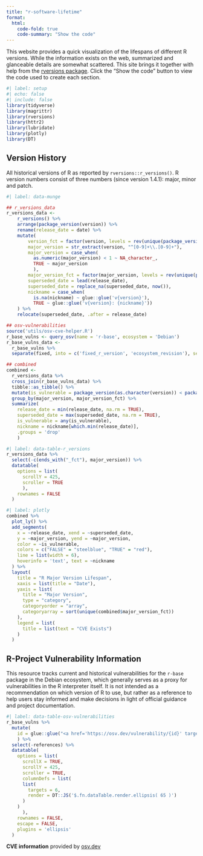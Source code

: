 ```yaml
---
title: "r-software-lifetime"
format:
  html:
    code-fold: true
    code-summary: "Show the code"
---
```


This website provides a quick visualization of the lifespans of different R versions. While the information exists on the web, summarized and glanceable details are somewhat scattered. This site brings it together with help from the [rversions package](https://cran.r-project.org/package=rversions). Click the "Show the code" button to view the code used to create each section.

```r
#| label: setup
#| echo: false
#| include: false
library(tidyverse)
library(magrittr)
library(rversions)
library(httr2)
library(lubridate)
library(plotly)
library(DT)
```

## Version History

All historical versions of R as reported by `rversions::r_versions()`. R version numbers consist of three numbers (since version 1.4.1): major, minor and patch.

```r
#| label: data-munge

## r_versions_data
r_versions_data <-
    r_versions() %>% 
    arrange(package_version(version)) %>% 
    rename(release_date = date) %>% 
    mutate(
        version_fct = factor(version, levels = rev(unique(package_version(version)))),
        major_version = str_extract(version, "^[0-9]+\\.[0-9]+"),
        major_version = case_when(
          as.numeric(major_version) < 1 ~ NA_character_, 
          TRUE ~ major_version
          ),
        major_version_fct = factor(major_version, levels = rev(unique(package_version(major_version)))), 
        superseded_date = lead(release_date),
        superseded_date = replace_na(superseded_date, now()),
        nickname = case_when(
          is.na(nickname) ~ glue::glue('v{version}'), 
          TRUE ~ glue::glue('v{version}: {nickname}'))
    ) %>% 
    relocate(superseded_date, .after = release_date)

## osv-vulnerabilities
source('utils/osv-cve-helper.R')
r_base_vulns <- query_osv(name = 'r-base', ecosystem = 'Debian')
r_base_vulns_data <- 
  r_base_vulns %>% 
  separate(fixed, into = c('fixed_r_version', 'ecosystem_revision'), sep = '-')

## combined
combined <- 
  r_versions_data %>% 
  cross_join(r_base_vulns_data) %>% 
  tibble::as_tibble() %>% 
  mutate(is_vulnerable = package_version(as.character(version)) < package_version(fixed_r_version)) %>% 
  group_by(major_version, major_version_fct) %>% 
  summarize(
    release_date = min(release_date, na.rm = TRUE),
    superseded_date = max(superseded_date, na.rm = TRUE),
    is_vulnerable = any(is_vulnerable), 
    nickname = nickname[which.min(release_date)],
    .groups = 'drop'
    )
```

```r
#| label: data-table-r_versions
r_versions_data %>% 
  select(-c(ends_with("_fct"), major_version)) %>% 
  datatable(
    options = list(
      scrollY = 425,
      scroller = TRUE
      ), 
    rownames = FALSE
  )
```

```r
#| label: plotly
combined %>%  
  plot_ly() %>% 
  add_segments(
    x = ~release_date, xend = ~superseded_date, 
    y = ~major_version, yend = ~major_version,
    color = ~is_vulnerable,
    colors = c("FALSE" = "steelblue", "TRUE" = "red"),
    line = list(width = 6),
    hoverinfo = 'text', text = ~nickname
  ) %>% 
  layout(
    title = "R Major Version Lifespan",
    xaxis = list(title = "Date"),
    yaxis = list(
      title = "Major Version",
      type = "category",
      categoryorder = "array",
      categoryarray = sort(unique(combined$major_version_fct))
    ),
    legend = list(
      title = list(text = "CVE Exists")
    )
  )
```

## R-Project Vulnerability Information

This resource tracks current and historical vulnerabilities for the `r-base` package in the Debian ecosystem, which generally serves as a proxy for vulnerabilities in the R interpreter itself. It is not intended as a recommendation on which version of R to use, but rather as a reference to help users stay informed and make decisions in light of official guidance and project documentation.


```r
#| label: data-table-osv-vulnerabilities
r_base_vulns %>% 
  mutate(
    id = glue::glue("<a href='https://osv.dev/vulnerability/{id}' target='_blank'>{id}</a>")
    ) %>% 
  select(-references) %>% 
  datatable(
    options = list(
      scrollX = TRUE,
      scrollY = 425,
      scroller = TRUE,
      columnDefs = list(
      list(
        targets = 6,
        render = DT::JS('$.fn.dataTable.render.ellipsis( 65 )')
      )
    )
      ), 
    rownames = FALSE,
    escape = FALSE,
    plugins = 'ellipsis'
  )
```

**CVE information** provided by [osv.dev](https://osv.dev/)

